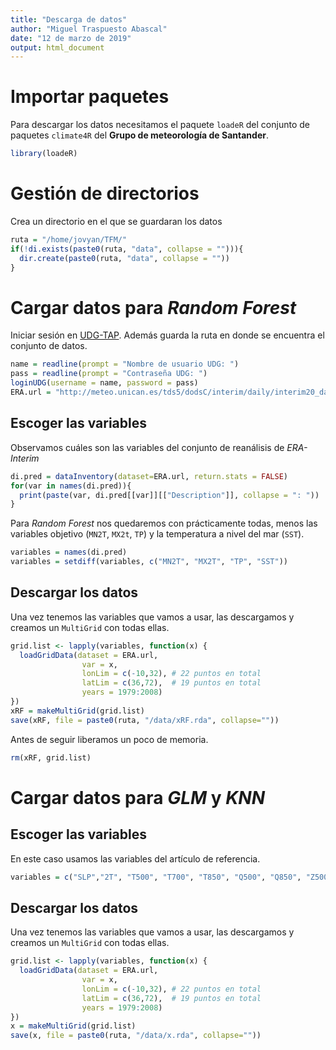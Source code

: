 ```yaml
---
title: "Descarga de datos"
author: "Miguel Traspuesto Abascal"
date: "12 de marzo de 2019"
output: html_document
---
```


# Importar paquetes

Para descargar los datos necesitamos el paquete `loadeR` del conjunto de paquetes `climate4R` del **Grupo de meteorología de Santander**.

```r
library(loadeR)
```

# Gestión de directorios

Crea un directorio en el que se guardaran los datos

```r
ruta = "/home/jovyan/TFM/"
if(!di.exists(paste0(ruta, "data", collapse = ""))){
  dir.create(paste0(ruta, "data", collapse = ""))
}
```

# Cargar datos para *Random Forest*

Iniciar sesión en [UDG-TAP](http://www.meteo.unican.es/udg-tap/home). Además guarda la ruta en donde se encuentra el conjunto de datos.

```r
name = readline(prompt = "Nombre de usuario UDG: ")
pass = readline(prompt = "Contraseña UDG: ")
loginUDG(username = name, password = pass)
ERA.url = "http://meteo.unican.es/tds5/dodsC/interim/daily/interim20_daily.ncml"
```

## Escoger las variables

Observamos cuáles son las variables del conjunto de reanálisis de *ERA-Interim*

```r
di.pred = dataInventory(dataset=ERA.url, return.stats = FALSE)
for(var in names(di.pred)){
  print(paste(var, di.pred[[var]][["Description"]], collapse = ": "))
}
```

Para *Random Forest* nos quedaremos con prácticamente todas, menos las variables objetivo (`MN2T`, `MX2t`, `TP`) y la
temperatura a nivel del mar (`SST`).

```r
variables = names(di.pred)
variables = setdiff(variables, c("MN2T", "MX2T", "TP", "SST"))
```

## Descargar los datos

Una vez tenemos las variables que vamos a usar, las descargamos y creamos un `MultiGrid` con todas ellas.

```r
grid.list <- lapply(variables, function(x) {
  loadGridData(dataset = ERA.url,
                var = x,
                lonLim = c(-10,32), # 22 puntos en total
                latLim = c(36,72),  # 19 puntos en total
                years = 1979:2008)
})
xRF = makeMultiGrid(grid.list)
save(xRF, file = paste0(ruta, "/data/xRF.rda", collapse=""))
```
Antes de seguir liberamos un poco de memoria.

```r
rm(xRF, grid.list)
```

# Cargar datos para *GLM* y *KNN*

## Escoger las variables

En este caso usamos las variables del artículo de referencia.

```r
variables = c("SLP","2T", "T500", "T700", "T850", "Q500", "Q850", "Z500")
```
## Descargar los datos

Una vez tenemos las variables que vamos a usar, las descargamos y creamos un `MultiGrid` con todas ellas.

```r
grid.list <- lapply(variables, function(x) {
  loadGridData(dataset = ERA.url,
                var = x,
                lonLim = c(-10,32), # 22 puntos en total
                latLim = c(36,72),  # 19 puntos en total
                years = 1979:2008)
})
x = makeMultiGrid(grid.list)
save(x, file = paste0(ruta, "/data/x.rda", collapse=""))
```